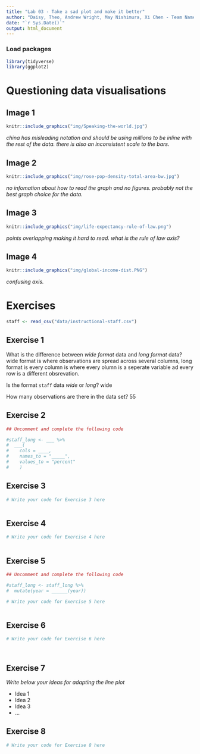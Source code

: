 ```yaml
---
title: "Lab 03 - Take a sad plot and make it better"
author: "Daisy, Theo, Andrew Wright, May Nishimura, Xi Chen - Team Name"
date: "`r Sys.Date()`"
output: html_document
---
```


### Load packages

```r
library(tidyverse)
library(ggplot2)
```


# Questioning data visualisations

## Image 1

```r
knitr::include_graphics("img/Speaking-the-world.jpg")
```

_china has misleading notation and should be using millions to be inline with the rest of the data. there is also an inconsistent scale to the bars._





## Image 2

```r
knitr::include_graphics("img/rose-pop-density-total-area-bw.jpg")
```

_no infomation about how to read the graph and no figures. probably not the best graph choice for the data._




## Image 3

```r
knitr::include_graphics("img/life-expectancy-rule-of-law.png")
```

_points overlapping making it hard to read. what is the rule of law axis?_




## Image 4

```r
knitr::include_graphics("img/global-income-dist.PNG")
```

_confusing axis._





# Exercises

```r
staff <- read_csv("data/instructional-staff.csv")
```


## Exercise 1

What is the difference between *wide format* data and *long format* data?
wide format is where observations are spread across several columns, long format is every column is where every olumn is a seperate variable ad every row is a different obsrevation.

Is the format `staff` data *wide* or *long*?
wide

How many observations are there in the data set?
55



## Exercise 2

```r
## Uncomment and complete the following code

#staff_long <- ___ %>%
#  ___(
#    cols = ____, 
#    names_to = "_____",
#    values_to = "percent"
#    )

```


## Exercise 3

```r
# Write your code for Exercise 3 here



```

## Exercise 4

```r
# Write your code for Exercise 4 here



```

## Exercise 5

```r
## Uncomment and complete the following code

#staff_long <- staff_long %>%
#  mutate(year = ______(year))
```


```r
# Write your code for Exercise 5 here



```

## Exercise 6

```r
# Write your code for Exercise 6 here




```

## Exercise 7

_Write below your ideas for adapting the line plot_

* Idea 1
* Idea 2
* Idea 3
* ...


## Exercise 8

```r
# Write your code for Exercise 8 here



```

